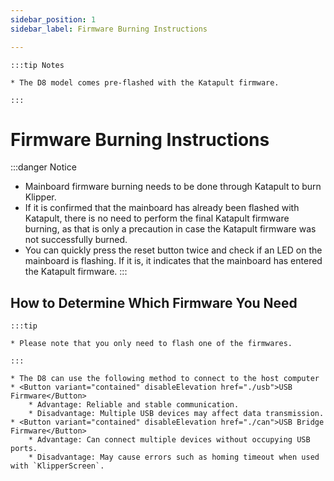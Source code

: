 ```yaml
---
sidebar_position: 1
sidebar_label: Firmware Burning Instructions

---
```





    :::tip Notes

    * The D8 model comes pre-flashed with the Katapult firmware.

    :::


# Firmware Burning Instructions

:::danger Notice
* Mainboard firmware burning needs to be done through Katapult to burn Klipper.
* If it is confirmed that the mainboard has already been flashed with Katapult, there is no need to perform the final Katapult firmware burning, as that is only a precaution in case the Katapult firmware was not successfully burned.
* You can quickly press the reset button twice and check if an LED on the mainboard is flashing. If it is, it indicates that the mainboard has entered the Katapult firmware.
:::

## How to Determine Which Firmware You Need

    :::tip

    * Please note that you only need to flash one of the firmwares.

    :::
    
    * The D8 can use the following method to connect to the host computer
    * <Button variant="contained" disableElevation href="./usb">USB Firmware</Button>
        * Advantage: Reliable and stable communication.
        * Disadvantage: Multiple USB devices may affect data transmission.
    * <Button variant="contained" disableElevation href="./can">USB Bridge Firmware</Button>
        * Advantage: Can connect multiple devices without occupying USB ports.
        * Disadvantage: May cause errors such as homing timeout when used with `KlipperScreen`.